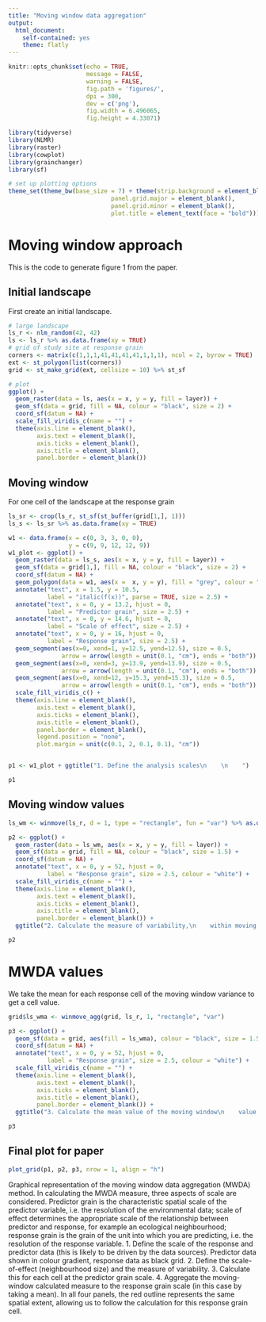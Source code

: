 ```yaml
---
title: "Moving window data aggregation"
output: 
  html_document: 
    self-contained: yes
    theme: flatly
---
```


```r
knitr::opts_chunk$set(echo = TRUE, 
                      message = FALSE, 
                      warning = FALSE, 
                      fig.path = 'figures/',
                      dpi = 300,
                      dev = c('png'),
                      fig.width = 6.496065,
                      fig.height = 4.33071) 

library(tidyverse)
library(NLMR)
library(raster)
library(cowplot)
library(grainchanger)
library(sf)

# set up plotting options
theme_set(theme_bw(base_size = 7) + theme(strip.background = element_blank(), 
                             panel.grid.major = element_blank(),
                             panel.grid.minor = element_blank(),
                             plot.title = element_text(face = "bold")))

```

# Moving window approach

This is the code to generate figure 1 from the paper. 

## Initial landscape

First create an initial landscape. 

```r
# large landscape
ls_r <- nlm_random(42, 42) 
ls <- ls_r %>% as.data.frame(xy = TRUE)
# grid of study site at response grain
corners <- matrix(c(1,1,1,41,41,41,41,1,1,1), ncol = 2, byrow = TRUE)
ext <- st_polygon(list(corners))
grid <- st_make_grid(ext, cellsize = 10) %>% st_sf

# plot
ggplot() + 
  geom_raster(data = ls, aes(x = x, y = y, fill = layer)) + 
  geom_sf(data = grid, fill = NA, colour = "black", size = 2) + 
  coord_sf(datum = NA) + 
  scale_fill_viridis_c(name = "") + 
  theme(axis.line = element_blank(), 
        axis.text = element_blank(), 
        axis.ticks = element_blank(),
        axis.title = element_blank(), 
        panel.border = element_blank())
```

## Moving window

For one cell of the landscape at the response grain

```r
ls_sr <- crop(ls_r, st_sf(st_buffer(grid[1,], 1)))
ls_s <- ls_sr %>% as.data.frame(xy = TRUE)

w1 <- data.frame(x = c(0, 3, 3, 0, 0),
                 y = c(9, 9, 12, 12, 9))
w1_plot <- ggplot() + 
  geom_raster(data = ls_s, aes(x = x, y = y, fill = layer)) + 
  geom_sf(data = grid[1,], fill = NA, colour = "black", size = 2) + 
  coord_sf(datum = NA) + 
  geom_polygon(data = w1, aes(x =  x, y = y), fill = "grey", colour = "black", alpha = 0.7) + 
  annotate("text", x = 1.5, y = 10.5, 
           label = "italic(f(x))", parse = TRUE, size = 2.5) +
  annotate("text", x = 0, y = 13.2, hjust = 0, 
           label = "Predictor grain", size = 2.5) +
  annotate("text", x = 0, y = 14.6, hjust = 0, 
           label = "Scale of effect", size = 2.5) +
  annotate("text", x = 0, y = 16, hjust = 0, 
           label = "Response grain", size = 2.5) +
  geom_segment(aes(x=0, xend=1, y=12.5, yend=12.5), size = 0.5,
               arrow = arrow(length = unit(0.1, "cm"), ends = "both")) +
  geom_segment(aes(x=0, xend=3, y=13.9, yend=13.9), size = 0.5,
               arrow = arrow(length = unit(0.1, "cm"), ends = "both")) + 
  geom_segment(aes(x=0, xend=12, y=15.3, yend=15.3), size = 0.5,
               arrow = arrow(length = unit(0.1, "cm"), ends = "both")) + 
  scale_fill_viridis_c() + 
  theme(axis.line = element_blank(), 
        axis.text = element_blank(), 
        axis.ticks = element_blank(),
        axis.title = element_blank(), 
        panel.border = element_blank(),
        legend.position = "none",
        plot.margin = unit(c(0.1, 2, 0.1, 0.1), "cm"))


p1 <- w1_plot + ggtitle("1. Define the analysis scales\n    \n    ")

p1
```

## Moving window values

```r
ls_wm <- winmove(ls_r, d = 1, type = "rectangle", fun = "var") %>% as.data.frame(xy = TRUE)

p2 <- ggplot() + 
  geom_raster(data = ls_wm, aes(x = x, y = y, fill = layer)) + 
  geom_sf(data = grid, fill = NA, colour = "black", size = 1.5) + 
  coord_sf(datum = NA) + 
  annotate("text", x = 0, y = 52, hjust = 0, 
           label = "Response grain", size = 2.5, colour = "white") +
  scale_fill_viridis_c(name = "") + 
  theme(axis.line = element_blank(), 
        axis.text = element_blank(), 
        axis.ticks = element_blank(),
        axis.title = element_blank(), 
        panel.border = element_blank()) + 
  ggtitle("2. Calculate the measure of variability,\n    within moving windows, for \n    each predictor grain cell")

p2
```

# MWDA values

We take the mean for each response cell of the moving window variance to get a cell value. 

```r
grid$ls_wma <- winmove_agg(grid, ls_r, 1, "rectangle", "var")

p3 <- ggplot() + 
  geom_sf(data = grid, aes(fill = ls_wma), colour = "black", size = 1.5) + 
  coord_sf(datum = NA) + 
  annotate("text", x = 0, y = 52, hjust = 0, 
           label = "Response grain", size = 2.5, colour = "white") +
  scale_fill_viridis_c(name = "") + 
  theme(axis.line = element_blank(), 
        axis.text = element_blank(), 
        axis.ticks = element_blank(),
        axis.title = element_blank(), 
        panel.border = element_blank()) + 
  ggtitle("3. Calculate the mean value of the moving window\n    value for each response grain cell\n    ")

p3
```

## Final plot for paper

```r
plot_grid(p1, p2, p3, nrow = 1, align = "h")
```

Graphical representation of the moving window data aggregation (MWDA) method. In calculating the MWDA measure, three aspects of scale are considered. Predictor grain is the characteristic spatial scale of the predictor variable, i.e. the resolution of the environmental data; scale of effect determines the appropriate scale of the relationship between predictor and response, for example an ecological neighbourhood; response grain is the grain of the unit into which you are predicting, i.e. the resolution of the response variable.  1. Define the scale of the response and predictor data (this is likely to be driven by the data sources). Predictor data shown in colour gradient, response data as black grid. 2. Define the scale-of-effect (neighbourhood size) and the measure of variability. 3. Calculate this for each cell at the predictor grain scale. 4. Aggregate the moving-window calculated measure to the response grain scale (in this case by taking a mean). In all four panels, the red outline represents the same spatial extent, allowing us to follow the calculation for this response grain cell.